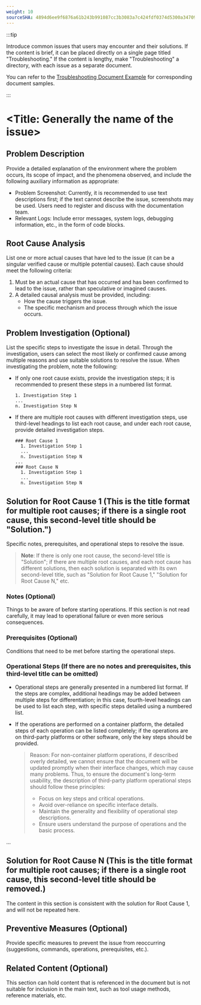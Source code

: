 ```yaml
---
weight: 10
sourceSHA: 4894d6ee9f6876a61b243b991087cc3b3083a7c424fdf0374d5300a347099774
---
```


:::tip

Introduce common issues that users may encounter and their solutions. If the content is brief, it can be placed directly on a single page titled "Troubleshooting." If the content is lengthy, make "Troubleshooting" a directory, with each issue as a separate document.

You can refer to the [Troubleshooting Document Example](https://product-doc-guide.alauda.cn/template/trouble_shooting/example.html) for corresponding document samples.

:::

# \<Title: Generally the name of the issue>

## Problem Description

Provide a detailed explanation of the environment where the problem occurs, its scope of impact, and the phenomena observed, and include the following auxiliary information as appropriate:

- Problem Screenshot: Currently, it is recommended to use text descriptions first; if the text cannot describe the issue, screenshots may be used. Users need to register and discuss with the documentation team.
- Relevant Logs: Include error messages, system logs, debugging information, etc., in the form of code blocks.

## Root Cause Analysis

List one or more actual causes that have led to the issue (it can be a singular verified cause or multiple potential causes). Each cause should meet the following criteria:

1. Must be an actual cause that has occurred and has been confirmed to lead to the issue, rather than speculative or imagined causes.
2. A detailed causal analysis must be provided, including:
   - How the cause triggers the issue.
   - The specific mechanism and process through which the issue occurs.

## Problem Investigation (Optional)

List the specific steps to investigate the issue in detail. Through the investigation, users can select the most likely or confirmed cause among multiple reasons and use suitable solutions to resolve the issue. When investigating the problem, note the following:

- If only one root cause exists, provide the investigation steps; it is recommended to present these steps in a numbered list format.

  ```
  1. Investigation Step 1
  ...
  n. Investigation Step N
  ```

- If there are multiple root causes with different investigation steps, use third-level headings to list each root cause, and under each root cause, provide detailed investigation steps.
  ```
  ### Root Cause 1
    1. Investigation Step 1
    ...
    n. Investigation Step N
  ...
  ### Root Cause N
    1. Investigation Step 1
    ...
    n. Investigation Step N
  ```

## Solution for Root Cause 1 (This is the title format for multiple root causes; if there is a single root cause, this second-level title should be "Solution.")

Specific notes, prerequisites, and operational steps to resolve the issue.

> **Note**: If there is only one root cause, the second-level title is "Solution"; if there are multiple root causes, and each root cause has different solutions, then each solution is separated with its own second-level title, such as "Solution for Root Cause 1," "Solution for Root Cause N," etc.

### Notes (Optional)

Things to be aware of before starting operations. If this section is not read carefully, it may lead to operational failure or even more serious consequences.

### Prerequisites (Optional)

Conditions that need to be met before starting the operational steps.

### Operational Steps (If there are no notes and prerequisites, this third-level title can be omitted)

- Operational steps are generally presented in a numbered list format. If the steps are complex, additional headings may be added between multiple steps for differentiation; in this case, fourth-level headings can be used to list each step, with specific steps detailed using a numbered list.
- If the operations are performed on a container platform, the detailed steps of each operation can be listed completely; if the operations are on third-party platforms or other software, only the key steps should be provided.

  > Reason: For non-container platform operations, if described overly detailed, we cannot ensure that the document will be updated promptly when their interface changes, which may cause many problems. Thus, to ensure the document's long-term usability, the description of third-party platform operational steps should follow these principles:
  >
  > - Focus on key steps and critical operations.
  > - Avoid over-reliance on specific interface details.
  > - Maintain the generality and flexibility of operational step descriptions.
  > - Ensure users understand the purpose of operations and the basic process.

...

## Solution for Root Cause N (This is the title format for multiple root causes; if there is a single root cause, this second-level title should be removed.)

The content in this section is consistent with the solution for Root Cause 1, and will not be repeated here.

## Preventive Measures (Optional)

Provide specific measures to prevent the issue from reoccurring (suggestions, commands, operations, prerequisites, etc.).

## Related Content (Optional)

This section can hold content that is referenced in the document but is not suitable for inclusion in the main text, such as tool usage methods, reference materials, etc.
